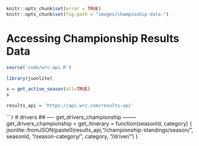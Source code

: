 ```r
knitr::opts_chunk$set(error = TRUE)
knitr::opts_chunk$set(fig.path = "images/champioship-data-")
```
# Accessing Championship Results Data

```r
source('code/wrc-api.R')
```

```r
library(jsonlite)
```


```r
s = get_active_season(all=TRUE)
s
```

```r
results_api = 'https://api.wrc.com/results-api'
```

```r
# drivers
## ---- get_drivers_championship --------
get_drivers_championship = get_itinerary = function(seasonId, category) {
  jsonlite::fromJSON(paste0(results_api,"/championship-standings/season/", seasonId, "/season-category/", category, "/driver/")
}
